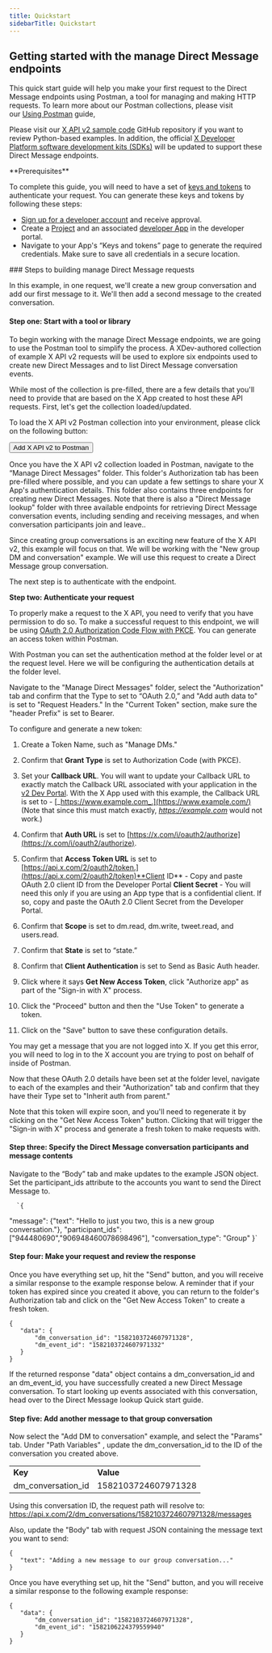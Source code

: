 ---
title: Quickstart
sidebarTitle: Quickstart
---


## Getting started with the manage Direct Message endpoints

This quick start guide will help you make your first request to the Direct Message endpoints using Postman, a tool for managing and making HTTP requests. To learn more about our Postman collections, please visit our [Using Postman](/tutorials/postman-getting-started) guide,

Please visit our [X API v2 sample code](https://github.com/xdevplatform/Twitter-API-v2-sample-code) GitHub repository if you want to review Python-based examples. In addition, the official [X Developer Platform software development kits (SDKs)](/x-api/tools-and-libraries/sdks) will be updated to support these Direct Message endpoints.  

<Note>
**Prerequisites**

To complete this guide, you will need to have a set of [keys and tokens](/resources/fundamentals/authentication) to authenticate your request. You can generate these keys and tokens by following these steps:

* [Sign up for a developer account](https://developer.x.com/en/apply-for-access) and receive approval.
* Create a [Project](/resources/fundamentals/projects) and an associated [developer App](/resources/fundamentals/developer-apps) in the developer portal.
* Navigate to your App's “Keys and tokens” page to generate the required credentials. Make sure to save all credentials in a secure location.
</Note>
### Steps to building manage Direct Message requests

In this example, in one request, we'll create a new group conversation and add our first message to it. We'll then add a second message to the created conversation.

#### Step one: Start with a tool or library

To begin working with the manage Direct Message endpoints, we are going to use the Postman tool to simplify the process. A XDev-authored collection of example X API v2 requests will be used to explore six endpoints used to create new Direct Messages and to list Direct Message conversation events.

While most of the collection is pre-filled, there are a few details that you'll need to provide that are based on the X App created to host these API requests. First, let's get the collection loaded/updated.

To load the X API v2 Postman collection into your environment, please click on the following button:

<Button href="https://app.getpostman.com/run-collection/9956214-784efcda-ed4c-4491-a4c0-a26470a67400">
  Add X API v2 to Postman
</Button>

Once you have the X API v2 collection loaded in Postman, navigate to the “Manage Direct Messages” folder. This folder's Authorization tab has been pre-filled where possible, and you can update a few settings to share your X App's authentication details. This folder also contains three endpoints for creating new Direct Messages. Note that there is also a "Direct Message lookup" folder with three available endpoints for retrieving Direct Message conversation events, including sending and receiving messages, and when conversation participants join and leave.. 

Since creating group conversations is an exciting new feature of the X API v2, this example will focus on that. We will be working with the "New group DM and conversation" example. We will use this request to create a Direct Message group conversation.

The next step is to authenticate with the endpoint.

**Step two: Authenticate your request**

To properly make a request to the X API, you need to verify that you have permission to do so. To make a successful request to this endpoint, we will be using [OAuth 2.0 Authorization Code Flow with PKCE](resources/fundamentals/authentication#oauth-2-0-authorization-code-flow-with-pkce-2). You can generate an access token within Postman. 

With Postman you can set the authentication method at the folder level or at the request level. Here we will be configuring the authentication details at the folder level.

Navigate to the "Manage Direct Messages" folder, select the "Authorization" tab and confirm that the Type to set to “OAuth 2.0,” and "Add auth data to" is set to "Request Headers." In the "Current Token" section, make sure the "header Prefix" is set to Bearer.  

To configure and generate a new token:

1.  Create a Token Name, such as "Manage DMs."

2.  Confirm that **Grant Type** is set to Authorization Code (with PKCE).

3.  Set your **Callback URL**. You will want to update your Callback URL to exactly match the Callback URL associated with your application in the [v2 Dev Portal](https://developer.x.com/en/portal/dashboard). With the X App used with this example, the Callback URL is set to - [_https://www.example.com_.](https://www.example.com/) (Note that since this must match exactly, [_https://example.com_](https://example.com) would not work.) 

4.  Confirm that **Auth URL** is set to [https://x.com/i/oauth2/authorize](https://x.com/i/oauth2/authorize).

5.  Confirm that **Access Token URL** is set to [https://api.x.com/2/oauth2/token.](https://api.x.com/2/oauth2/token)**Client ID** \- Copy and paste OAuth 2.0 client ID from the Developer Portal
    **Client Secret** \- You will need this only if you are using an App type that is a confidential client. If so, copy and paste the OAuth 2.0 Client Secret from the Developer Portal. 

6.  Confirm that **Scope** is set to dm.read, dm.write, tweet.read, and users.read.

7.  Confirm that **State** is set to “state.”

8.  Confirm that **Client Authentication** is set to Send as Basic Auth header.

9.  Click where it says **Get New Access Token**, click "Authorize app" as part of the "Sign-in with X" process.

10. Click the "Proceed" button and then the "Use Token" to generate a token. 

11. Click on the "Save" button to save these configuration details.


You may get a message that you are not logged into X. If you get this error, you will need to log in to the X account you are trying to post on behalf of inside of Postman.

Now that these OAuth 2.0 details have been set at the folder level, navigate to each of the examples and their "Authorization" tab and confirm that they have their Type set to "Inherit auth from parent." 

Note that this token will expire soon, and you'll need to regenerate it by clicking on the "Get New Access Token" button. Clicking that will trigger the "Sign-in with X" process and generate a fresh token to make requests with.

#### Step three: Specify the Direct Message conversation participants and message contents

Navigate to the “Body” tab and make updates to the example JSON object. Set the participant_ids attribute to the accounts you want to send the Direct Message to.

      `{
   "message": {"text": "Hello to just you two, this is a new group conversation."},
   "participant_ids": ["944480690","906948460078698496"],
   "conversation_type": "Group"
}`


#### Step four: Make your request and review the response

Once you have everything set up, hit the "Send" button, and you will receive a similar response to the example response below. A reminder that if your token has expired since you created it above, you can return to the folder's Authorization tab and click on the "Get New Access Token" to create a fresh token.

```
{
   "data": {
       "dm_conversation_id": "1582103724607971328",
       "dm_event_id": "1582103724607971332"
   }
}
```


If the returned response "data" object contains a dm\_conversation\_id and an dm\_event\_id, you have successfully created a new Direct Message conversation. To start looking up events associated with this conversation, head over to the Direct Message lookup Quick start guide.

#### Step five: Add another message to that group conversation

Now select the "Add DM to conversation" example, and select the "Params" tab. Under "Path Variables" , update the dm\_conversation\_id to the ID of the conversation you created above.

|     |     |
| :--- | :--- |
| **Key** | **Value** |
| dm\_conversation\_id | 1582103724607971328 |

Using this conversation ID, the request path will resolve to: https://api.x.com/2/dm_conversations/1582103724607971328/messages

Also, update the "Body" tab with request JSON containing the message text you want to send: 

```
{
   "text": "Adding a new message to our group conversation..."
}
```


Once you have everything set up, hit the "Send" button, and you will receive a similar response to the following example response:
```
{
   "data": {
       "dm_conversation_id": "1582103724607971328",
       "dm_event_id": "1582106224379559940"
   }
}
```